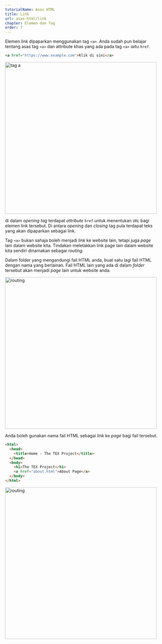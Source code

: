 ```yaml
---
tutorialName: Asas HTML
title: Link
url: asas-html/link
chapter: Elemen dan Tag
order: 7
---
```


Elemen _link_ dipaparkan menggunakan tag `<a>`. Anda sudah pun belajar tentang asas tag `<a>` dan attribute khas yang ada pada tag `<a>` iaitu `href`.

```html
<a href="https://www.example.com">Klik di sini</a>
```

<img loading="lazy" src="/contents/tutorials/asas-html/a-tag.gif" alt="tag a" width="500" class="mb-4" />

di dalam _opening tag_ terdapat _attribute_ `href` untuk menentukan `URL` bagi elemen link tersebut.
Di antara _opening_ dan _closing_ tag pula terdapat teks yang akan dipaparkan sebagai link.

Tag `<a>` bukan sahaja boleh menjadi _link_ ke website lain, tetapi juga _page_ lain dalam website kita. Tindakan meletakkan link page lain dalam website kita sendiri dinamakan sebagai _routing._

Dalam folder yang mengandungi fail HTML anda, buat satu lagi fail HTML dengan nama yang berlainan. Fail HTML lain yang ada di dalam _folder_ tersebut akan menjadi _page_ lain untuk website anda. 

<img loading="lazy" src="/contents/tutorials/asas-html/routing-1.png" alt="routing" width="500" class="mb-4" />

Anda boleh gunakan nama fail HTML sebagai _link_ ke _page_ bagi fail tersebut.

```html
<html>
  <head>
    <title>Home - The TEX Project</title>
  </head>
  <body>
    <h1>The TEX Project</h1>
    <a href="about.html">About Page</a>
  </body>
</html>
```

<img loading="lazy" src="/contents/tutorials/asas-html/routing-2.gif" alt="routing" width="500" class="mb-4" />
